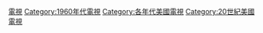 [[Category:1960年代美國|電視]]
[[Category:1960年代電視|Category:1960年代電視]]
[[Category:各年代美國電視|Category:各年代美國電視]]
[[Category:20世紀美國電視|Category:20世紀美國電視]]